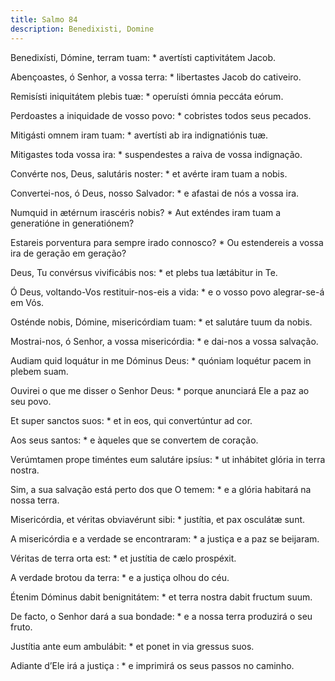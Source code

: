 ```yaml
---
title: Salmo 84
description: Benedixisti, Domine
---
```


<div class="side-by-side not-content">

Benedixísti, Dómine, terram tuam: * avertísti captivitátem Jacob.

Abençoastes, ó Senhor, a vossa terra: * libertastes Jacob do cativeiro.

Remisísti iniquitátem plebis tuæ: * operuísti ómnia peccáta eórum.

Perdoastes a iniquidade de vosso povo: * cobristes todos seus pecados.

Mitigásti omnem iram tuam: * avertísti ab ira indignatiónis tuæ.

Mitigastes toda vossa ira: * suspendestes a raiva de vossa indignação.

Convérte nos, Deus, salutáris noster: * et avérte iram tuam a nobis.

Convertei-nos, ó Deus, nosso Salvador: * e afastai de nós a vossa ira.

Numquid in ætérnum irascéris nobis? * Aut exténdes iram tuam a generatióne in generatiónem?

Estareis porventura para sempre irado connosco? * Ou estendereis a vossa ira de geração em geração?

Deus, Tu convérsus vivificábis nos: * et plebs tua lætábitur in Te.

Ó Deus, voltando-Vos restituir-nos-eis a vida: * e o vosso povo alegrar-se-á em Vós.

Osténde nobis, Dómine, misericórdiam tuam: * et salutáre tuum da nobis.

Mostrai-nos, ó Senhor, a vossa misericórdia: * e dai-nos a vossa salvação.

Audiam quid loquátur in me Dóminus Deus: * quóniam loquétur pacem in plebem suam.

Ouvirei o que me disser o Senhor Deus: * porque anunciará Ele a paz ao seu povo.

Et super sanctos suos: * et in eos, qui convertúntur ad cor.

Aos seus santos: * e àqueles que se convertem de coração.

Verúmtamen prope timéntes eum salutáre ipsíus: * ut inhábitet glória in terra nostra.

Sim, a sua salvação está perto dos que O temem: * e a glória habitará na nossa terra.

Misericórdia, et véritas obviavérunt sibi: * justítia, et pax osculátæ sunt.

A misericórdia e a verdade se encontraram: * a justiça e a paz se beijaram.

Véritas de terra orta est: * et justítia de cælo prospéxit.

A verdade brotou da terra: * e a justiça olhou do céu.

Étenim Dóminus dabit benignitátem: * et terra nostra dabit fructum suum.

De facto, o Senhor dará a sua bondade: * e a nossa terra produzirá o seu fruto.

Justítia ante eum ambulábit: * et ponet in via gressus suos.

Adiante d’Ele irá a justiça : * e imprimirá os seus passos no caminho.

</div>
